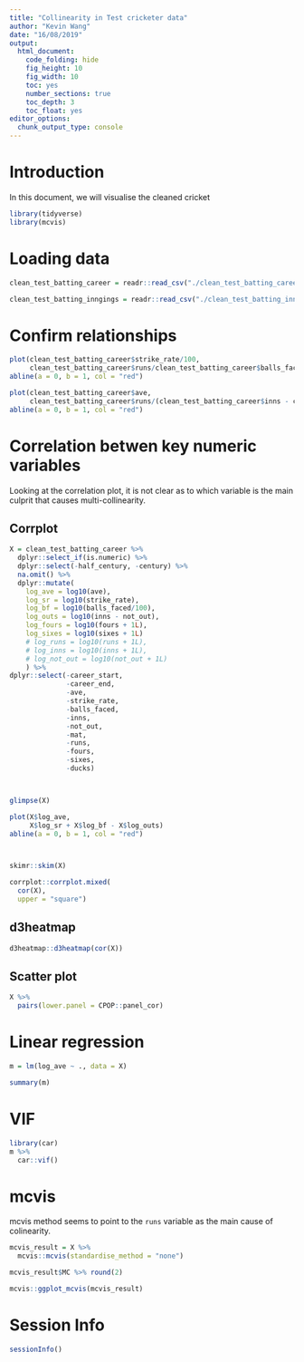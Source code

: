 ```yaml
---
title: "Collinearity in Test cricketer data"
author: "Kevin Wang"
date: "16/08/2019"
output:
  html_document:
    code_folding: hide
    fig_height: 10
    fig_width: 10
    toc: yes
    number_sections: true
    toc_depth: 3
    toc_float: yes
editor_options: 
  chunk_output_type: console
---
```


# Introduction

In this document, we will visualise the cleaned cricket

```r
library(tidyverse)
library(mcvis)
```


# Loading data
```r
clean_test_batting_career = readr::read_csv("./clean_test_batting_career.csv")

clean_test_batting_inngings = readr::read_csv("./clean_test_batting_inngings.csv")
```


# Confirm relationships

```r
plot(clean_test_batting_career$strike_rate/100,
     clean_test_batting_career$runs/clean_test_batting_career$balls_faced)
abline(a = 0, b = 1, col = "red")

plot(clean_test_batting_career$ave,
     clean_test_batting_career$runs/(clean_test_batting_career$inns - clean_test_batting_career$not_out))
abline(a = 0, b = 1, col = "red")
```


# Correlation betwen key numeric variables

Looking at the correlation plot, it is not clear as to which variable is the main culprit that causes multi-collinearity. 

## Corrplot
```r
X = clean_test_batting_career %>% 
  dplyr::select_if(is.numeric) %>% 
  dplyr::select(-half_century, -century) %>%
  na.omit() %>% 
  dplyr::mutate(
    log_ave = log10(ave),
    log_sr = log10(strike_rate),
    log_bf = log10(balls_faced/100),
    log_outs = log10(inns - not_out),
    log_fours = log10(fours + 1L),
    log_sixes = log10(sixes + 1L)
    # log_runs = log10(runs + 1L),
    # log_inns = log10(inns + 1L),
    # log_not_out = log10(not_out + 1L)
    ) %>% 
dplyr::select(-career_start,
              -career_end,
              -ave,
              -strike_rate,
              -balls_faced,
              -inns, 
              -not_out,
              -mat,
              -runs,
              -fours,
              -sixes,
              -ducks)



glimpse(X)

plot(X$log_ave, 
     X$log_sr + X$log_bf - X$log_outs)
abline(a = 0, b = 1, col = "red")



skimr::skim(X)

corrplot::corrplot.mixed(
  cor(X), 
  upper = "square")
```

## d3heatmap
```r
d3heatmap::d3heatmap(cor(X))
```

## Scatter plot
```r
X %>% 
  pairs(lower.panel = CPOP::panel_cor)
```


# Linear regression
```r
m = lm(log_ave ~ ., data = X)

summary(m)
```


# VIF

```r
library(car)
m %>% 
  car::vif()
```



# mcvis


mcvis method seems to point to the `runs` variable as the main cause of colinearity.

```r
mcvis_result = X %>% 
  mcvis::mcvis(standardise_method = "none")

mcvis_result$MC %>% round(2)

mcvis::ggplot_mcvis(mcvis_result)
```


# Session Info
```r
sessionInfo()
```

